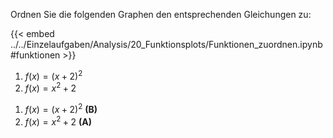 Ordnen Sie die folgenden Graphen den entsprechenden Gleichungen zu:

{{< embed ../../Einzelaufgaben/Analysis/20_Funktionsplots/Funktionen_zuordnen.ipynb#funktionen >}}

::: {.content-visible unless-profile="lösungen"}
#. $f(x) = (x + 2)^2$
#. $f(x) = x^2 + 2$
:::

::: {.content-visible when-profile="lösungen"}
#. $f(x) = (x + 2)^2$ **(B)**
#. $f(x) = x^2 + 2$ **(A)**
:::
